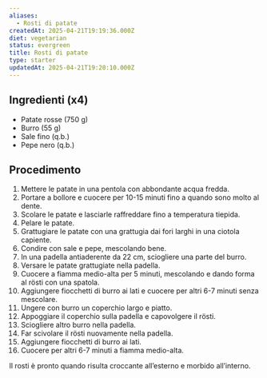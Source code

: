 ```yaml
---
aliases:
  - Rosti di patate
createdAt: 2025-04-21T19:19:36.000Z
diet: vegetarian
status: evergreen
title: Rosti di patate
type: starter
updatedAt: 2025-04-21T19:20:10.000Z
---
```

## Ingredienti (x4)

- Patate rosse (750 g)
- Burro (55 g)
- Sale fino (q.b.)
- Pepe nero (q.b.)

## Procedimento

1. Mettere le patate in una pentola con abbondante acqua fredda.
2. Portare a bollore e cuocere per 10-15 minuti fino a quando sono molto al dente.
3. Scolare le patate e lasciarle raffreddare fino a temperatura tiepida.
4. Pelare le patate.
5. Grattugiare le patate con una grattugia dai fori larghi in una ciotola capiente.
6. Condire con sale e pepe, mescolando bene.
7. In una padella antiaderente da 22 cm, sciogliere una parte del burro.
8. Versare le patate grattugiate nella padella.
9. Cuocere a fiamma medio-alta per 5 minuti, mescolando e dando forma al rösti con una spatola.
10. Aggiungere fiocchetti di burro ai lati e cuocere per altri 6-7 minuti senza mescolare.
11. Ungere con burro un coperchio largo e piatto.
12. Appoggiare il coperchio sulla padella e capovolgere il rösti.
13. Sciogliere altro burro nella padella.
14. Far scivolare il rösti nuovamente nella padella.
15. Aggiungere fiocchetti di burro ai lati.
16. Cuocere per altri 6-7 minuti a fiamma medio-alta.

Il rosti è pronto quando risulta croccante all’esterno e morbido all’interno.
